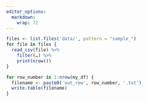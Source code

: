 ```yaml
---
editor_options: 
  markdown: 
    wrap: 72
---
```


```r
files <- list.files('data/', pattern = "sample_")
for file in files {
  read_csv(file) %>%
    filter(…) %>%
    print(nrow())
}
```

```r
for row_number in 1:nrow(my_df) {
  filename <- paste0('out_row', row_number, '.txt')
  write.table(filename)
}
```
